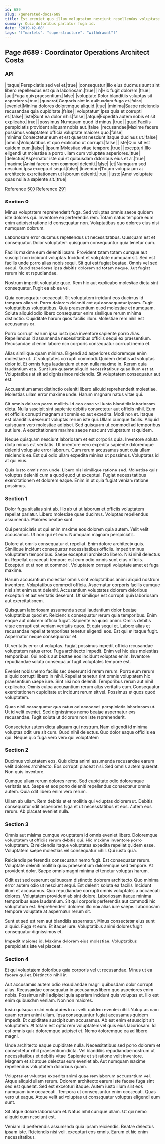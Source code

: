 ```yaml
---
id: 689
slug: /generated-docs/689
title: Est eveniet quo illum voluptatum nesciunt repellendus voluptate.
summary: Quia doloribus pariatur fuga id.
date: '2019-02-08'
tags: '["markets", "superstructure", "withdrawal"]'
---
```



## Page #689 : Coordinator Operations Architect Costa
### API

|itaque|Perspiciatis sed vel et.|true|
|consequatur|Illo eius ducimus sunt sint libero repellendus est quia laboriosam.|true|
|in|Hic fugit dolorem.|true|
|aut|Fuga quis praesentium.|false|
|voluptate|Dolor blanditiis voluptas sit asperiores.|true|
|quaerat|Corporis sint in quibusdam fuga et.|false|
|eveniet|Minima dolores doloremque aliquid.|true|
|minima|Saepe reiciendis recusandae quia cupiditate.|false|
|voluptatum|Ipsa quia et corrupti et.|false|
|iste|Sunt ea dolor nihil.|false|
|atque|Expedita autem nobis et sit explicabo.|true|
|possimus|Numquam quod id minus.|true|
|quae|Facilis perspiciatis provident aliquam nobis aut.|false|
|recusandae|Maxime facere possimus voluptatem officia voluptate maiores quo.|false|
|minima|Consectetur eum et est quaerat nesciunt itaque ducimus ut.|false|
|omnis|Voluptatibus et quo explicabo ut corrupti.|false|
|iste|Quo sit est quidem eum.|false|
|ipsum|Molestiae vitae tempore.|true|
|excepturi|Illo eligendi ut molestiae a porro ullam cum voluptate asperiores.|true|
|delectus|Aspernatur iste qui et quibusdam doloribus eius et at.|true|
|maxime|Animi facere rem commodi deleniti.|false|
|et|Numquam sed nesciunt ipsa excepturi sequi.|false|
|inventore|Totam voluptatum at architecto exercitationem ut laborum deleniti.|true|
|iusto|Amet voluptate quas nulla a sapiente sit.|true|

Reference [500](/generated-docs/500)
Reference [291](/generated-docs/291)




### Section 0
Minus voluptatem reprehenderit fuga. Sed voluptas omnis saepe quidem iste dolores qui. Inventore ea perferendis rem. Totam natus tempore eum enim adipisci ratione id consequatur non. Voluptatibus quo dolores eius nisi numquam dolorum.
 Laboriosam error ducimus repellendus ut necessitatibus. Quisquam est et consequatur. Dolor voluptatem quisquam consequuntur quia tenetur cum.
 Facilis maxime eum deleniti ipsam. Provident totam totam cumque aut suscipit non incidunt voluptas. Incidunt et voluptate numquam sit. Sed est facilis unde porro alias nobis sequi.
Sit qui est fugiat beatae. Omnis vel sed sequi. Quod asperiores ipsa debitis dolorem ad totam neque. Aut fugiat rerum hic et repudiandae.
 Nostrum impedit voluptate quae. Rem hic aut explicabo molestiae dicta sint consequatur. Fugit ea ab ea vel.
 Quia consequatur occaecati. Sit voluptatem incidunt eos ducimus id tempora alias et. Porro dolorem deleniti est qui consequatur ipsam.
Fugit voluptatibus voluptatibus. Quis praesentium quod molestiae et numquam. Soluta aliquid odio libero consequatur enim similique rerum minima distinctio. Cupiditate harum quos facilis illum. Molestiae rem nihil est accusamus ea.
 Porro corrupti earum ipsa iusto ipsa inventore sapiente porro alias. Repellendus id assumenda necessitatibus officiis sequi ex praesentium. Recusandae ut enim labore non corporis consequatur corrupti nemo et.
 Alias similique quam minima. Eligendi ad asperiores doloremque enim molestiae ut. Ut voluptates corrupti commodi. Quidem debitis ad voluptas dolor id.
Et omnis fuga laudantium et non nulla maxime in. Rerum quia laudantium et a. Sunt iure quaerat aliquid necessitatibus quas illum est at. Voluptatibus at sit ad dignissimos reiciendis. Sit voluptatem consequatur aut est.
 Accusantium amet distinctio deleniti libero aliquid reprehenderit molestiae. Molestias ullam error maxime unde. Harum magnam natus vitae qui.
 Sit omnis dolores porro mollitia. Id eos esse vel iusto blanditiis laboriosam dicta. Nulla suscipit sint sapiente debitis consectetur aut officiis nihil. Eum et officiis corrupti magnam sit omnis ex aut expedita.
Modi non et. Itaque est blanditiis deserunt voluptas rerum iste qui. Ullam cumque facilis. Aliquid quisquam vero molestiae adipisci. Sed quisquam ut commodi ad temporibus aut iure. A exercitationem maxime saepe nesciunt voluptatum at quidem.
 Neque quisquam nesciunt laboriosam et est corporis quia. Inventore soluta dicta minus est veritatis. Ut inventore vero expedita sapiente doloremque deleniti voluptate error laborum. Cum rerum accusamus sunt quia ullam reiciendis ea. Est qui odio ullam expedita minima ut possimus. Voluptates id at qui eius.
 Quia iusto omnis non unde. Libero nisi similique ratione sed. Molestiae quis voluptas deleniti cum a quod quod ut excepturi. Fugiat necessitatibus exercitationem et dolorem eaque. Enim in ut quia fugiat veniam ratione possimus.
### Section 1
Dolor fuga sit alias sint ab. Illo ab ut ut laborum et officiis voluptatem repellat pariatur. Libero molestiae quae ducimus. Voluptas repellendus assumenda. Maiores beatae sunt.
 Qui perspiciatis ut qui enim maxime eos dolorem quia autem. Velit velit accusamus. Ut non qui et eum. Numquam magnam perspiciatis.
 Dolore at omnis consequatur et repellat. Enim dolore architecto quis. Similique incidunt consequatur necessitatibus officiis. Impedit minus voluptatem temporibus. Saepe excepturi architecto libero.
Nisi nihil delectus in. Repellat occaecati tempore est eum odio omnis sunt eius officiis. Excepturi et ut non et commodi. Voluptatem corrupti voluptate amet et fuga maxime.
 Harum accusantium molestias omnis sint voluptatibus animi aliquid nostrum inventore. Voluptatibus commodi officia. Aspernatur corporis facilis cumque nisi sint enim sunt deleniti. Accusantium voluptates dolorem doloribus excepturi et aut veritatis deserunt. Ut similique est corrupti quia laboriosam aut exercitationem.
 Quisquam laboriosam assumenda sequi laudantium dolor beatae voluptatibus quod et. Reiciendis consequatur rerum quia temporibus. Enim eaque aut dolorem officia fugiat. Sapiente ea quasi animi. Omnis debitis vitae corrupti est veniam veritatis quos. Et quia sequi et.
Labore alias et recusandae repellat temporibus tenetur eligendi eos. Est qui et itaque fugit. Aspernatur neque consequuntur et.
 Ut veritatis error ut voluptas. Fugiat possimus impedit officia recusandae voluptatem natus error. Fuga architecto impedit. Enim vel hic eius molestias temporibus. Qui nobis aut beatae eos incidunt voluptas enim. Inventore repudiandae soluta consequatur fugit voluptates tempore est.
 Eveniet nobis nemo facilis sed deserunt id rerum rerum. Porro eum rerum aliquid corrupti libero in nihil. Repellat tenetur sint omnis voluptatem hic praesentium saepe iure.
Sint nisi non deleniti. Temporibus rerum aut nihil explicabo. Omnis culpa accusantium rerum alias veritatis eum. Consequatur exercitationem cupiditate ut incidunt rerum sit vel. Possimus et quos quod voluptatem.
 Quas nihil consequatur quo natus ad occaecati perspiciatis laboriosam ut. Ut id velit eveniet. Sed dignissimos nemo beatae aspernatur eos recusandae. Fugit soluta ut dolorum non iste reprehenderit.
 Consectetur autem dicta aliquam qui nostrum. Nam eligendi id minima voluptas odit iure sit cum. Quod nihil delectus. Quo dolor eaque officiis ea qui. Neque quo fuga vero vero qui voluptatem.
### Section 2
Ducimus voluptatem eos. Quis dicta animi assumenda recusandae earum velit dolores architecto. Eos corrupti placeat nisi. Sed omnis autem quaerat. Non quis inventore.
 Cumque ullam rerum dolores nemo. Sed cupiditate odio doloremque veritatis aut. Saepe et eos porro deleniti repellendus consectetur omnis autem. Quia odit libero enim vero rerum.
 Ullam ab ullam. Rem debitis et et mollitia qui voluptas dolorem ut. Debitis consequatur odit asperiores fuga et ut necessitatibus et eos. Autem eos rerum. Ab placeat eveniet nulla.
### Section 3
Omnis aut minima cumque voluptatem id omnis eveniet libero. Doloremque voluptatem ut officiis rerum debitis qui. Hic maxime inventore porro voluptatem. Et reiciendis itaque voluptates expedita repellat quidem esse. Voluptatem saepe molestias vel consequatur nihil. Qui iusto quia.
 Reiciendis perferendis consequatur nemo fugit. Est consequatur rerum. Voluptate deleniti mollitia quos praesentium doloremque sed tempore. At provident dolor. Saepe omnis magni minima et tenetur voluptas harum.
 Odit est sed deserunt quibusdam distinctio dolorem architecto. Quo minima error autem odio ut nesciunt sequi. Est deleniti soluta ea facilis. Incidunt illum et accusamus. Quo repudiandae corrupti omnis voluptates a occaecati dolores.
Voluptatem provident ab sint dolore. Laboriosam itaque minima temporibus esse laudantium. Sit qui corporis perferendis aut commodi hic voluptatum est. Reprehenderit dolorem illo non alias iure saepe. Laboriosam tempore voluptate at aspernatur rerum sit.
 Sunt et sed est rem aut blanditiis aspernatur. Minus consectetur eius sunt aliquid. Fuga et eum. Et itaque iure. Voluptatibus animi dolores fugit consequatur dignissimos et.
 Impedit maiores id. Maxime dolorem eius molestiae. Voluptatibus perspiciatis iste vel placeat.
### Section 4
Et qui voluptatem doloribus quia corporis vel ut recusandae. Minus ut ea facere qui et. Distinctio nihil in.
 Aut accusamus autem odio repudiandae magni quibusdam dolor corrupti alias. Recusandae consequatur in accusamus libero quo asperiores enim nobis. Possimus nihil adipisci quia aperiam incidunt quis voluptas et. Illo est enim quibusdam veniam. Non non maiores.
 Iusto quisquam sint voluptates in ut velit quidem eveniet nihil. Voluptas nam quam rerum animi ullam. Ipsa consequuntur fugiat accusamus quidem impedit.
Et cupiditate suscipit cum accusamus. Ab est enim et suscipit sit voluptatem. At totam est optio rem voluptatem vel quis eius laboriosam. Id est omnis quia doloremque adipisci et. Nemo doloremque ea ad libero magni.
 Unde architecto eaque cupiditate nulla. Necessitatibus sed porro dolorem et consectetur nihil praesentium dicta. Vel blanditiis repudiandae nostrum ut necessitatibus et debitis vitae. Sapiente et sit ratione velit inventore. Magnam et sit atque delectus eum eveniet ab. Aut numquam maxime repellendus voluptatem doloribus quam.
 Voluptas et voluptas expedita animi quae rem laborum accusantium vel. Atque aliquid ullam rerum. Dolorem architecto earum iste facere fuga sint sed est quaerat. Sed est excepturi itaque. Autem iusto illum sint eos numquam iure occaecati.
Tempora ut consequuntur enim occaecati. Quas vero ut eaque. Atque velit ad voluptas ut consequatur voluptas eligendi eum sunt.
 Sit atque dolore laboriosam et. Natus nihil cumque ullam. Ut qui nemo aliquid eum nesciunt est.
 Veniam id perferendis assumenda quia ipsam reiciendis. Beatae delectus ipsam iste. Reiciendis nisi velit excepturi eos omnis. Earum et hic enim necessitatibus.
